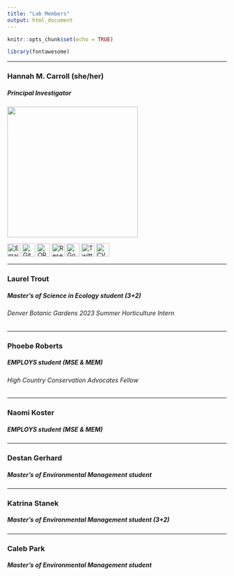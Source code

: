 ```yaml
---
title: "Lab Members"
output: html_document
---
```


```r
knitr::opts_chunk$set(echo = TRUE)
```

```r
library(fontawesome)
```

------------------------------------------------------------------------

### Hannah M. Carroll (she/her)

##### Principal Investigator

![](images/ANf_H3th_400x400.jpg){width="300"}

[![Email](envelope-solid.svg){width="30"}](mailto:hcarroll@western.edu) [![GitHub](github.svg){width="30"}](https://github.com/hannahcarroll) [![ORCiD](orcid.svg){width="30"}](https://orcid.org/0000-0003-3343-3358) [![Research Gate](researchgate.svg){width="30"}](https://www.researchgate.net/profile/Hannah-Carroll-7) [![Google Scholar](google.svg){width="30"}](https://scholar.google.com/citations?user=rzsu0zoAAAAJ&hl=en&authuser=4) [![Twitter](twitter.svg){width="30"}](https://twitter.com/hmcarro)
[![CV](cv-icon-10.png){width="30"}](CV_web.html)

------------------------------------------------------------------------

### Laurel Trout

##### Master's of Science in Ecology student (3+2)
###### Denver Botanic Gardens 2023 Summer Horticulture Intern

------------------------------------------------------------------------

### Phoebe Roberts

##### EMPLOYS student (MSE & MEM)

###### High Country Conservation Advocates Fellow

------------------------------------------------------------------------

### Naomi Koster

##### EMPLOYS student (MSE & MEM)

------------------------------------------------------------------------

### Destan Gerhard

##### Master's of Environmental Management student

------------------------------------------------------------------------

### Katrina Stanek

##### Master's of Environmental Management student (3+2)

------------------------------------------------------------------------

### Caleb Park

##### Master's of Environmental Management student
